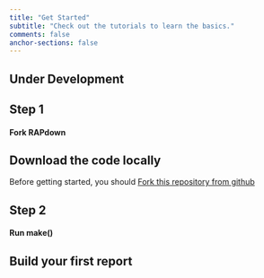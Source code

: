 ```yaml
---
title: "Get Started"
subtitle: "Check out the tutorials to learn the basics."  
comments: false
anchor-sections: false
---
```

::: {.callout-warning}
## Under Development
:::

::::: {.grid .step .column-page-right}

:::: {.g-col-lg-3 .g-col-12}
## Step 1 

#### Fork RAPdown {.fw-light}
::::

:::: {.g-col-lg-6 .g-col-12}

## Download the code locally

Before getting started, you should [Fork this repository from github](https://github.com/nhs-pycom/nhspy-plotthedots/fork)

::::

:::::

::::: {.grid .step .column-page-right}

:::: {.g-col-lg-3 .g-col-12}
## Step 2

#### Run make() {.fw-light}
::::

:::: {.g-col-lg-6 .g-col-12}

## Build your first report

::::

:::::